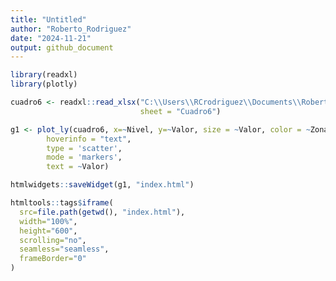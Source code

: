 ---
title: "Untitled"
author: "Roberto_Rodriguez"
date: "2024-11-21"
output: github_document
---

```{r matricula_zona, echo=FALSE, fig.width=10, fig.height=8, warning=FALSE}
library(readxl)
library(plotly)

cuadro6 <- readxl::read_xlsx("C:\\Users\\RCrodriguez\\Documents\\Roberto\\MINED\\Analisis\\Base.xlsx",
                             sheet = "Cuadro6")

g1 <- plot_ly(cuadro6, x=~Nivel, y=~Valor, size = ~Valor, color = ~Zona, frame = ~Año,
        hoverinfo = "text",
        type = 'scatter',
        mode = 'markers',
        text = ~Valor)
```


```{r include, echo=FALSE}
htmlwidgets::saveWidget(g1, "index.html")

htmltools::tags$iframe(
  src=file.path(getwd(), "index.html"),
  width="100%",
  height="600",
  scrolling="no",
  seamless="seamless",
  frameBorder="0"
)
```




